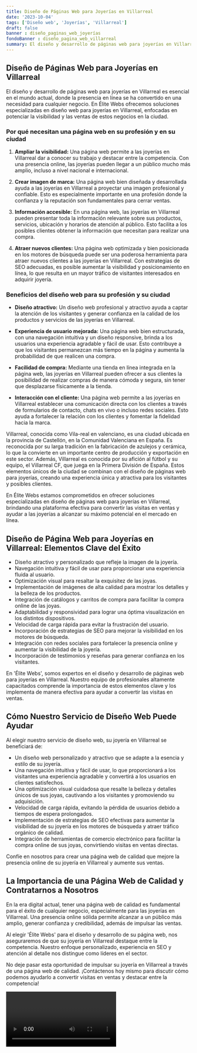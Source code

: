 ```yaml
---
title: Diseño de Páginas Web para Joyerías en Villarreal
date: '2023-10-04'
tags: ['Diseño web', 'Joyerías', 'Villarreal']
draft: false
banner : diseño_paginas_web_joyerías
fondoBanner : diseño_pagina_web_villarreal
summary: El diseño y desarrollo de páginas web para joyerías en Villarreal es esencial en el mundo actual, donde la presencia en línea se ha convertido en una necesidad para cualquier negocio. En Élite Webs ofrecemos soluciones especializadas en diseño web para joyerías en Villarreal, enfocadas en potenciar la visibilidad y las ventas de estos negocios en la ciudad.
---
```


## Diseño de Páginas Web para Joyerías en Villarreal

El diseño y desarrollo de páginas web para joyerías en Villarreal es esencial en el mundo actual, donde la presencia en línea se ha convertido en una necesidad para cualquier negocio. En Élite Webs ofrecemos soluciones especializadas en diseño web para joyerías en Villarreal, enfocadas en potenciar la visibilidad y las ventas de estos negocios en la ciudad.

### Por qué necesitan una página web en su profesión y en su ciudad

1. **Ampliar la visibilidad:** Una página web permite a las joyerías en Villarreal dar a conocer su trabajo y destacar entre la competencia. Con una presencia online, las joyerías pueden llegar a un público mucho más amplio, incluso a nivel nacional e internacional.

2. **Crear imagen de marca:** Una página web bien diseñada y desarrollada ayuda a las joyerías en Villarreal a proyectar una imagen profesional y confiable. Esto es especialmente importante en una profesión donde la confianza y la reputación son fundamentales para cerrar ventas.

3. **Información accesible:** En una página web, las joyerías en Villarreal pueden presentar toda la información relevante sobre sus productos, servicios, ubicación y horarios de atención al público. Esto facilita a los posibles clientes obtener la información que necesitan para realizar una compra.

4. **Atraer nuevos clientes:** Una página web optimizada y bien posicionada en los motores de búsqueda puede ser una poderosa herramienta para atraer nuevos clientes a las joyerías en Villarreal. Con estrategias de SEO adecuadas, es posible aumentar la visibilidad y posicionamiento en línea, lo que resulta en un mayor tráfico de visitantes interesados en adquirir joyería.

### Beneficios del diseño web para su profesión y su ciudad

- **Diseño atractivo:** Un diseño web profesional y atractivo ayuda a captar la atención de los visitantes y generar confianza en la calidad de los productos y servicios de las joyerías en Villarreal.

- **Experiencia de usuario mejorada:** Una página web bien estructurada, con una navegación intuitiva y un diseño responsive, brinda a los usuarios una experiencia agradable y fácil de usar. Esto contribuye a que los visitantes permanezcan más tiempo en la página y aumenta la probabilidad de que realicen una compra.

- **Facilidad de compra:** Mediante una tienda en línea integrada en la página web, las joyerías en Villarreal pueden ofrecer a sus clientes la posibilidad de realizar compras de manera cómoda y segura, sin tener que desplazarse físicamente a la tienda.

- **Interacción con el cliente:** Una página web permite a las joyerías en Villarreal establecer una comunicación directa con los clientes a través de formularios de contacto, chats en vivo o incluso redes sociales. Esto ayuda a fortalecer la relación con los clientes y fomentar la fidelidad hacia la marca.

Villarreal, conocida como Vila-real en valenciano, es una ciudad ubicada en la provincia de Castellón, en la Comunidad Valenciana en España. Es reconocida por su larga tradición en la fabricación de azulejos y cerámica, lo que la convierte en un importante centro de producción y exportación en este sector. Además, Villarreal es conocida por su afición al fútbol y su equipo, el Villarreal CF, que juega en la Primera División de España. Estos elementos únicos de la ciudad se combinan con el diseño de páginas web para joyerías, creando una experiencia única y atractiva para los visitantes y posibles clientes.

En Élite Webs estamos comprometidos en ofrecer soluciones especializadas en diseño de páginas web para joyerías en Villarreal, brindando una plataforma efectiva para convertir las visitas en ventas y ayudar a las joyerías a alcanzar su máximo potencial en el mercado en línea.

<GifSeo />

<Cta />

## Diseño de Página Web para Joyerías en Villarreal: Elementos Clave del Éxito

- Diseño atractivo y personalizado que refleje la imagen de la joyería.
- Navegación intuitiva y fácil de usar para proporcionar una experiencia fluida al usuario.
- Optimización visual para resaltar la exquisitez de las joyas.
- Implementación de imágenes de alta calidad para mostrar los detalles y la belleza de los productos.
- Integración de catálogos y carritos de compra para facilitar la compra online de las joyas.
- Adaptabilidad y responsividad para lograr una óptima visualización en los distintos dispositivos.
- Velocidad de carga rápida para evitar la frustración del usuario.
- Incorporación de estrategias de SEO para mejorar la visibilidad en los motores de búsqueda.
- Integración con redes sociales para fortalecer la presencia online y aumentar la visibilidad de la joyería.
- Incorporación de testimonios y reseñas para generar confianza en los visitantes.

En 'Élite Webs', somos expertos en el diseño y desarrollo de páginas web para joyerías en Villarreal. Nuestro equipo de profesionales altamente capacitados comprende la importancia de estos elementos clave y los implementa de manera efectiva para ayudar a convertir las visitas en ventas.

## Cómo Nuestro Servicio de Diseño Web Puede Ayudar

Al elegir nuestro servicio de diseño web, su joyería en Villarreal se beneficiará de:

- Un diseño web personalizado y atractivo que se adapte a la esencia y estilo de su joyería.
- Una navegación intuitiva y fácil de usar, lo que proporcionará a los visitantes una experiencia agradable y convertirá a los usuarios en clientes satisfechos.
- Una optimización visual cuidadosa que resalte la belleza y detalles únicos de sus joyas, cautivando a los visitantes y promoviendo su adquisición.
- Velocidad de carga rápida, evitando la pérdida de usuarios debido a tiempos de espera prolongados.
- Implementación de estrategias de SEO efectivas para aumentar la visibilidad de su joyería en los motores de búsqueda y atraer tráfico orgánico de calidad.
- Integración de herramientas de comercio electrónico para facilitar la compra online de sus joyas, convirtiendo visitas en ventas directas.

Confíe en nosotros para crear una página web de calidad que mejore la presencia online de su joyería en Villarreal y aumente sus ventas.

## La Importancia de una Página Web de Calidad y Contratarnos a Nosotros

En la era digital actual, tener una página web de calidad es fundamental para el éxito de cualquier negocio, especialmente para las joyerías en Villarreal. Una presencia online sólida permite alcanzar a un público más amplio, generar confianza y credibilidad, además de impulsar las ventas.

Al elegir 'Élite Webs' para el diseño y desarrollo de su página web, nos aseguraremos de que su joyería en Villarreal destaque entre la competencia. Nuestro enfoque personalizado, experiencia en SEO y atención al detalle nos distingue como líderes en el sector.

No deje pasar esta oportunidad de impulsar su joyería en Villarreal a través de una página web de calidad. ¡Contáctenos hoy mismo para discutir cómo podemos ayudarlo a convertir visitas en ventas y destacar entre la competencia!

<Video />

<CtaBot job='Joyerías' city='Villarreal'/>

<Gmaps query='Villarreal+españa+maps' />